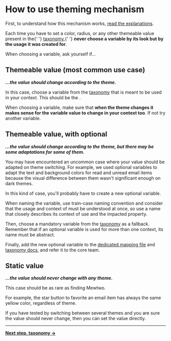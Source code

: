 
<Meta title="Design System / Theming / Usage" />

# How to use theming mechanism

First, to understand how this mechanism works, [read the explanations](?path=/docs/design-system-theming-explanations--page).

<Alert type="warning">
    Each time you have to set a color, radius, or any other themeable value present in the{' '}
    <a href="?path=/docs/design-system-theming-taxonomy--page">taxonomy</a>,{' '}
    <strong>never choose a variable by its look but by the usage it was created for</strong>.
</Alert>

When choosing a variable, ask yourself if…

## Themeable value (most common use case)

**_…the value should change according to the theme._**

In this case, choose a variable from the [taxonomy](?path=/docs/design-system-theming-taxonomy--page#mandatory-variables) that is meant to be used in your context. This should be the .

When choosing a variable, make sure that **when the theme changes it makes sense for the variable value to change in your context too**. If not try another variable.

## Themeable value, with optional

**_…the value should change according to the theme, but there may be some adaptations for some of them._**

You may have encountered an uncommon case where your value should be adapted on theme switching. For example, we used optional variables to adapt the text and background colors for read and unread email items because the visual difference between them wasn't significant enough on dark themes.

In this kind of case, you'll probably have to create a new optional variable.

When naming the variable, use train-case naming convention and consider that the usage and context of must be understood at once, so use a name that closely describes its context of use and the impacted property.

Then, choose a mandatory variable from the [taxonomy](?path=/docs/design-system-theming-taxonomy--page#mandatory-variables) as a fallback. Remember that if an optional variable is used for more than one context, its name must be abstract.

Finally, add the new optional variable to the [dedicated mapping file](https://gitlab.protontech.ch/web/clients/-/blob/main/packages/styles/scss/base/custom-properties/_optionals.scss) and [taxonomy docs](?path=/docs/design-system-theming-taxonomy--page), and refer it to the core team.

## Static value

**_…the value should never change with any theme._**

This case should be as rare as finding Mewtwo.

For example, the star button to favorite an email item has always the same yellow color, regardless of theme.

If you have tested by switching between several themes and you are sure the value should never change, then you can set the value directly.

---

**[Next step, taxonomy &rarr;](?path=/docs/design-system-theming-taxonomy--page)**
